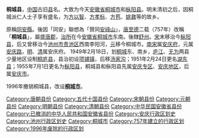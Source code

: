 '''桐城县'''，[[中国|中国]]古旧[[县|县]]名。大致为今天[[安徽省|安徽省]][[桐城市|桐城市]]和[[枞阳县|枞阳县]]。明末清初之后，因桐城派仁人士子享有盛名，为[[方以智|方以智]]、[[方孝标|方孝标]]、[[方苞|方苞]]、[[姚鼐|姚鼐]]等的故乡。

原稱[[同安縣|同安縣]]。後因「同安」聯想為「贊同[[安祿山|安祿山]]」，[[唐朝|唐]][[至德_(唐朝)|至德]]二载（757年）改稱「'''桐城县'''」，屬[[盛唐郡|盛唐郡]]，[[治所|治所]]在今[[安徽省|安徽省]][[桐城市|桐城市]]东南。後隸[[舒州_(唐朝)|舒州]]。[[宋朝|宋]]末移治今[[枞阳县|枞阳县]]，后又曾移治今[[池州市|池州市]][[贵池区|贵池区]]西南李阳河，[[元朝|元]]移今桐城市。[[南宋|南宋]]属[[安庆府|安庆府]]，元属[[安庆路|安庆路]]，[[明朝|明]]、[[清朝|清]]属安庆府。
1949年2月18日，划[[桐城|桐城]]东、南乡，[[庐江|庐江]]、[[无为|无为]]两县少量地区设制[[桐庐县_(安徽省)|桐庐县]]，县治初设[[项铺镇|项铺镇]]，后移[[汤沟镇_(枞阳县)|汤家沟]]；1951年2月24日更名[[湖东县|湖东县]]；1955年7月1日更名为[[枞阳县|枞阳县]]，桐城县和枞阳县先属[[安庆专区|安庆专区]]、[[安庆地区|安庆地区]]，后属[[安庆市|安庆市]]。

1996年撤销桐城县，改设'''[[桐城市|桐城市]]'''。 

{{安徽行政区划小作品}}
{{中華民國安徽省行政區劃}}
{{中华人民共和国安徽省已撤消的县级行政区}}
[[Category:唐朝县份|Category:唐朝县份]]
[[Category:五代十国县份|Category:五代十国县份]]
[[Category:宋朝县份|Category:宋朝县份]]
[[Category:元朝县份|Category:元朝县份]]
[[Category:明朝县份|Category:明朝县份]]
[[Category:清朝县份|Category:清朝县份]]
[[Category:中华民国安徽省县份|Category:中华民国安徽省县份]]
[[Category:已撤消的中华人民共和国安徽省县份|Category:已撤消的中华人民共和国安徽省县份]]
[[Category:安庆行政区划史|Category:安庆行政区划史]]
[[Category:池州行政区划史|Category:池州行政区划史]]
[[Category:桐城市|Category:桐城市]]
[[Category:757年建立的行政区划|Category:757年建立的行政区划]]
[[Category:1996年废除的行政区划|Category:1996年废除的行政区划]]